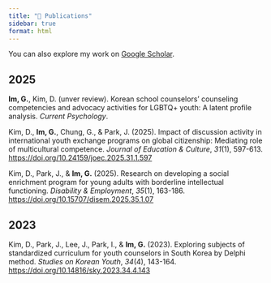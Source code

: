 ```yaml
---
title: "📑 Publications"
sidebar: true
format: html
---
```


::: border
You can also explore my work on [Google Scholar](https://scholar.google.com/citations?user=TgdOb8MAAAAJ).
:::

## 2025

**Im, G.**, Kim, D. (unver review). Korean school counselors' counseling competencies and advocacy activities for LGBTQ+ youth: A latent profile analysis. *Current Psychology*.

Kim, D., **Im, G.**, Chung, G., & Park, J. (2025). Impact of discussion activity in international youth exchange programs on global citizenship: Mediating role of multicultural competence. *Journal of Education & Culture*, *31*(1), 597-613. <https://doi.org/10.24159/joec.2025.31.1.597>

Kim, D., Park, J., & **Im, G.** (2025). Research on developing a social enrichment program for young adults with borderline intellectual functioning. *Disability & Employment*, *35*(1), 163-186. <https://doi.org/10.15707/disem.2025.35.1.07>

## 2023

Kim, D., Park, J., Lee, J., Park, I., & **Im, G.** (2023). Exploring subjects of standardized curriculum for youth counselors in South Korea by Delphi method. *Studies on Korean Youth*, *34*(4), 143-164. <https://doi.org/10.14816/sky.2023.34.4.143>
